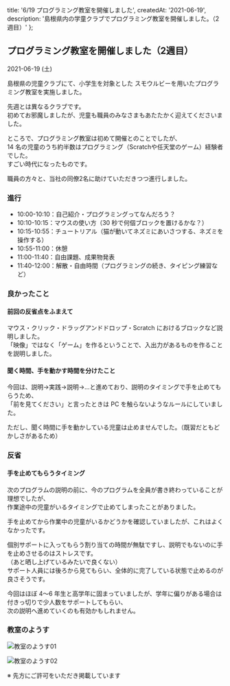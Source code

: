   title: '6/19 プログラミング教室を開催しました',
  createdAt: '2021-06-19',
  description: '島根県内の学童クラブでプログラミング教室を開催しました。（2週目）'
};

## プログラミング教室を開催しました（2週目）

2021-06-19 (土)

島根県の児童クラブにて、小学生を対象とした スモウルビーを用いたプログラミング教室を実施しました。

先週とは異なるクラブです。  
初めてお邪魔しましたが、児童も職員のみなさまもあたたかく迎えてくださいました。

ところで、プログラミング教室は初めて開催とのことでしたが、  
14 名の児童のうち約半数はプログラミング（Scratchや任天堂のゲーム）経験者でした。  
すごい時代になったものです。

職員の方々と、当社の同僚2名に助けていただきつつ進行しました。

### 進行

* 10:00-10:10：自己紹介・プログラミングってなんだろう？
* 10:10-10:15：マウスの使い方（30 秒で何個ブロックを置けるかな？）
* 10:15-10:55：チュートリアル（猫が動いてネズミにあいさつする、ネズミを操作する）
* 10:55-11:00：休憩
* 11:00-11:40：自由課題、成果物発表
* 11:40-12:00：解散・自由時間（プログラミングの続き、タイピング練習など）

### 良かったこと

#### 前回の反省点をふまえて

マウス・クリック・ドラッグアンドドロップ・Scratch におけるブロックなど説明しました。  
「映像」ではなく「ゲーム」を作るということで、入出力があるものを作ることを説明しました。

#### 聞く時間、手を動かす時間を分けたこと

今回は、説明->実践->説明->…と進めており、説明のタイミングで手を止めてもらうため、  
「前を見てください」と言ったときは PC を触らないようなルールにしていました。

ただし、聞く時間に手を動かしている児童は止めませんでした。（既習だともどかしさがあるため）

### 反省

#### 手を止めてもらうタイミング

次のプログラムの説明の前に、今のプログラムを全員が書き終わっていることが理想でしたが、  
作業途中の児童がいるタイミングで止めてしまったことがありました。

手を止めてから作業中の児童がいるかどうかを確認していましたが、これはよくなかったです。

個別サポートに入ってもらう割り当ての時間が無駄ですし、説明でもないのに手を止めさせるのはストレスです。  
（あと晒し上げているみたいで良くない）  
サポート人員には後ろから見てもらい、全体的に完了している状態で止めるのが良さそうです。

今回はほぼ 4～6 年生と高学年に固まっていましたが、学年に偏りがある場合は付きっ切りで少人数をサポートしてもらい、  
次の説明へ進めていくのも有効かもしれません。

### 教室のようす

![教室のようす01](/posts/20210619090000/img-01.jpg)

![教室のようす02](/posts/20210619090000/img-02.jpg)

※ 先方にご許可をいただき掲載しています
